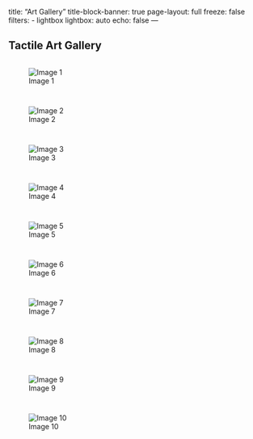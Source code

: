 title: "Art Gallery"
title-block-banner: true
page-layout: full
freeze: false
filters:
   - lightbox
lightbox: auto
echo: false
---

## Tactile Art Gallery

::: {style="display: grid; grid-template-columns: repeat(auto-fill, minmax(250px, 1fr)); grid-gap: 1em;"}
![Image 1](images/1.jpg){description="Good intentions, September 2020"}

![Image 2](images/2.jpg){description="Light and Dark, October 2020"}

![Image 3](images/3.jpg){description="Caption for picture 3"}

![Image 4](images/4.jpg){description="Caption for Image 4"}

![Image 5](images/5.jpg){description="Caption for Image 5"}

![Image 6](images/6.jpg){description="Caption for Image 6"}

![Image 7](images/7.jpg){description="Caption for Image 7"}

![Image 8](images/8.jpg){description="Caption for Image 8"}

![Image 9](images/9.jpg){description="Caption for Image 9"}

![Image 10](images/10.jpg){description="Caption for Image 10"}



:::
